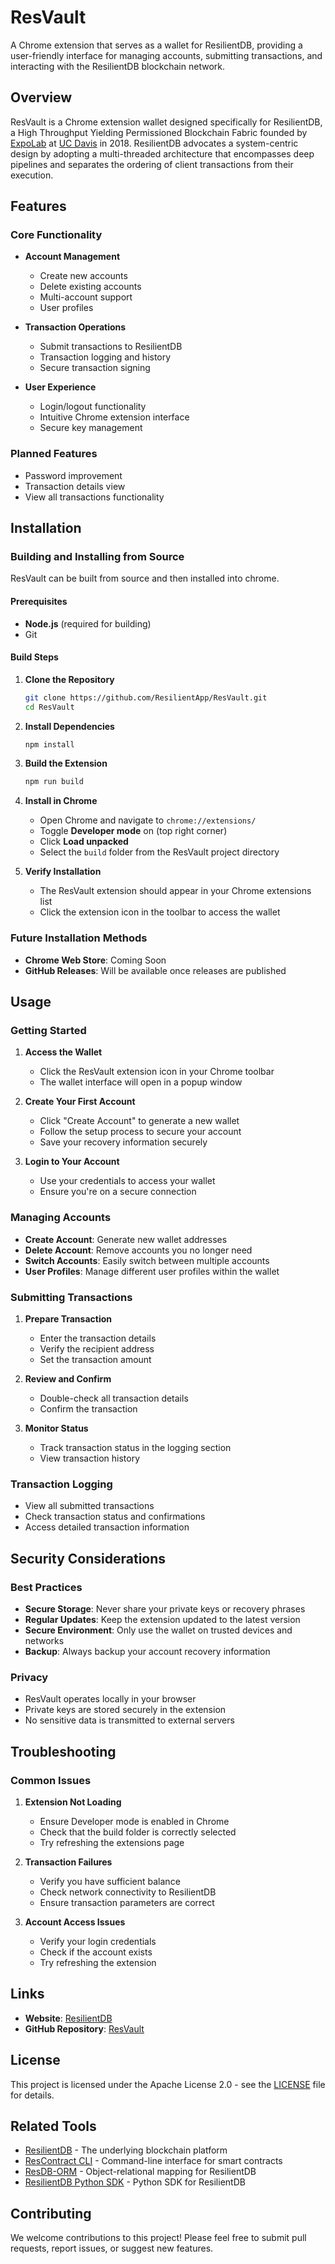 <!--
Licensed to the Apache Software Foundation (ASF) under one
or more contributor license agreements.  See the NOTICE file
distributed with this work for additional information
regarding copyright ownership.  The ASF licenses this file
to you under the Apache License, Version 2.0 (the
"License"); you may not use this file except in compliance
with the License.  You may obtain a copy of the License at

  http://www.apache.org/licenses/LICENSE-2.0

Unless required by applicable law or agreed to in writing,
software distributed under the License is distributed on an
"AS IS" BASIS, WITHOUT WARRANTIES OR CONDITIONS OF ANY
KIND, either express or implied.  See the License for the
specific language governing permissions and limitations
under the License.
-->


# ResVault

A Chrome extension that serves as a wallet for ResilientDB, providing a user-friendly interface for managing accounts, submitting transactions, and interacting with the ResilientDB blockchain network.

## Overview

ResVault is a Chrome extension wallet designed specifically for ResilientDB, a High Throughput Yielding Permissioned Blockchain Fabric founded by [ExpoLab](https://expolab.org/) at [UC Davis](https://www.ucdavis.edu/) in 2018. ResilientDB advocates a system-centric design by adopting a multi-threaded architecture that encompasses deep pipelines and separates the ordering of client transactions from their execution.

## Features

### Core Functionality

- **Account Management**
  - Create new accounts
  - Delete existing accounts
  - Multi-account support
  - User profiles

- **Transaction Operations**
  - Submit transactions to ResilientDB
  - Transaction logging and history
  - Secure transaction signing

- **User Experience**
  - Login/logout functionality
  - Intuitive Chrome extension interface
  - Secure key management

### Planned Features

- Password improvement
- Transaction details view
- View all transactions functionality

## Installation

### Building and Installing from Source

ResVault can be built from source and then installed into chrome.

#### Prerequisites

- **Node.js** (required for building)
- Git

#### Build Steps

1. **Clone the Repository**
   ```bash
   git clone https://github.com/ResilientApp/ResVault.git
   cd ResVault
   ```

2. **Install Dependencies**
   ```bash
   npm install
   ```

3. **Build the Extension**
   ```bash
   npm run build
   ```

4. **Install in Chrome**
   - Open Chrome and navigate to `chrome://extensions/`
   - Toggle **Developer mode** on (top right corner)
   - Click **Load unpacked**
   - Select the `build` folder from the ResVault project directory

5. **Verify Installation**
   - The ResVault extension should appear in your Chrome extensions list
   - Click the extension icon in the toolbar to access the wallet

### Future Installation Methods

- **Chrome Web Store**: Coming Soon
- **GitHub Releases**: Will be available once releases are published

## Usage

### Getting Started

1. **Access the Wallet**
   - Click the ResVault extension icon in your Chrome toolbar
   - The wallet interface will open in a popup window

2. **Create Your First Account**
   - Click "Create Account" to generate a new wallet
   - Follow the setup process to secure your account
   - Save your recovery information securely

3. **Login to Your Account**
   - Use your credentials to access your wallet
   - Ensure you're on a secure connection

### Managing Accounts

- **Create Account**: Generate new wallet addresses
- **Delete Account**: Remove accounts you no longer need
- **Switch Accounts**: Easily switch between multiple accounts
- **User Profiles**: Manage different user profiles within the wallet

### Submitting Transactions

1. **Prepare Transaction**
   - Enter the transaction details
   - Verify the recipient address
   - Set the transaction amount

2. **Review and Confirm**
   - Double-check all transaction details
   - Confirm the transaction

3. **Monitor Status**
   - Track transaction status in the logging section
   - View transaction history

### Transaction Logging

- View all submitted transactions
- Check transaction status and confirmations
- Access detailed transaction information

## Security Considerations

### Best Practices

- **Secure Storage**: Never share your private keys or recovery phrases
- **Regular Updates**: Keep the extension updated to the latest version
- **Secure Environment**: Only use the wallet on trusted devices and networks
- **Backup**: Always backup your account recovery information

### Privacy

- ResVault operates locally in your browser
- Private keys are stored securely in the extension
- No sensitive data is transmitted to external servers

## Troubleshooting

### Common Issues

1. **Extension Not Loading**
   - Ensure Developer mode is enabled in Chrome
   - Check that the build folder is correctly selected
   - Try refreshing the extensions page

2. **Transaction Failures**
   - Verify you have sufficient balance
   - Check network connectivity to ResilientDB
   - Ensure transaction parameters are correct

3. **Account Access Issues**
   - Verify your login credentials
   - Check if the account exists
   - Try refreshing the extension

## Links

- **Website**: [ResilientDB](https://resilientdb.com)
- **GitHub Repository**: [ResVault](https://github.com/ResilientApp/ResVault)

## License

This project is licensed under the Apache License 2.0 - see the [LICENSE](https://github.com/ResilientApp/ResVault/blob/main/LICENSE) file for details.

## Related Tools

- [ResilientDB](../resilientdb) - The underlying blockchain platform
- [ResContract CLI](../rescontract) - Command-line interface for smart contracts
- [ResDB-ORM](../resdb_orm) - Object-relational mapping for ResilientDB
- [ResilientDB Python SDK](../pythonsdk) - Python SDK for ResilientDB 

## Contributing

We welcome contributions to this project! Please feel free to submit pull requests, report issues, or suggest new features.

<Space h="xl" />
<Divider my="xl" label="Community Feedback" labelPosition="center" />

<Box mb="xl">
  <CommentSection
    pageTitle="ResVault Documentation"
    pageUrl={typeof window !== 'undefined' ? window.location.href : ''}
    repoOwner="apache"
    repoName="incubator-resilientdb-resvault"
    labels={['user-feedback', 'documentation', 'resvault']}
    title="Questions or Feedback about ResVault?"
  />
</Box> 